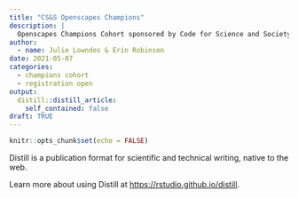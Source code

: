 ```yaml
---
title: "CS&S Openscapes Champions"
description: |
  Openscapes Champions Cohort sponsored by Code for Science and Society (CS&S)
author:
  - name: Julie Lowndes & Erin Robinson
date: 2021-05-07
categories:
  - champions cohort
  - registration open
output:
  distill::distill_article:
    self_contained: false
draft: TRUE    
---
```



```r
knitr::opts_chunk$set(echo = FALSE)
```

Distill is a publication format for scientific and technical writing, native to the web.

Learn more about using Distill at <https://rstudio.github.io/distill>.



